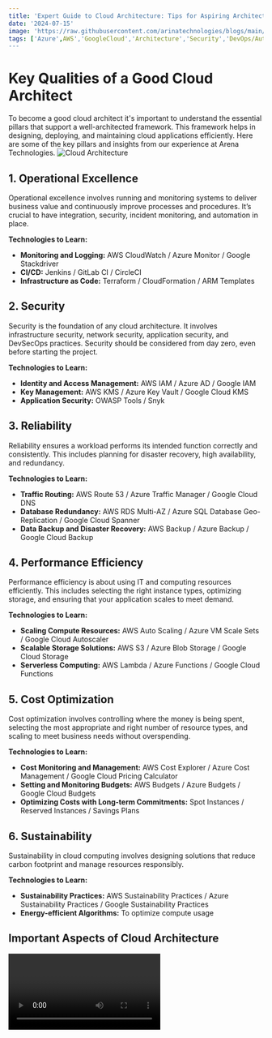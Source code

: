 ```yaml
---
title: 'Expert Guide to Cloud Architecture: Tips for Aspiring Architects'
date: '2024-07-15'
image: 'https://raw.githubusercontent.com/arinatechnologies/blogs/main/images/guidetocloudarchitecture.webp'
tags: ['Azure',AWS','GoogleCloud','Architecture','Security','DevOps/Automation','Application/Data','Cost Optimization','Operation Excellence']
---
```

# Key Qualities of a Good Cloud Architect

To become a good cloud architect it's important to understand the essential pillars that support a well-architected framework. This framework helps in designing, deploying, and maintaining cloud applications efficiently. Here are some of the key pillars and insights from our experience at Arena Technologies.
![Cloud Architecture](https://github.com/arinatechnologies/blogs/blob/main/images/cloudarchitecture.webp)

## 1. Operational Excellence

Operational excellence involves running and monitoring systems to deliver business value and continuously improve processes and procedures. It’s crucial to have integration, security, incident monitoring, and automation in place.

**Technologies to Learn:**
- **Monitoring and Logging:** AWS CloudWatch / Azure Monitor / Google Stackdriver
- **CI/CD:** Jenkins / GitLab CI / CircleCI
- **Infrastructure as Code:** Terraform / CloudFormation / ARM Templates

## 2. Security

Security is the foundation of any cloud architecture. It involves infrastructure security, network security, application security, and DevSecOps practices. Security should be considered from day zero, even before starting the project.

**Technologies to Learn:**
- **Identity and Access Management:** AWS IAM / Azure AD / Google IAM
- **Key Management:** AWS KMS / Azure Key Vault / Google Cloud KMS
- **Application Security:** OWASP Tools / Snyk

## 3. Reliability

Reliability ensures a workload performs its intended function correctly and consistently. This includes planning for disaster recovery, high availability, and redundancy.

**Technologies to Learn:**
- **Traffic Routing:** AWS Route 53 / Azure Traffic Manager / Google Cloud DNS
- **Database Redundancy:** AWS RDS Multi-AZ / Azure SQL Database Geo-Replication / Google Cloud Spanner
- **Data Backup and Disaster Recovery:** AWS Backup / Azure Backup / Google Cloud Backup

## 4. Performance Efficiency

Performance efficiency is about using IT and computing resources efficiently. This includes selecting the right instance types, optimizing storage, and ensuring that your application scales to meet demand.

**Technologies to Learn:**
- **Scaling Compute Resources:** AWS Auto Scaling / Azure VM Scale Sets / Google Cloud Autoscaler
- **Scalable Storage Solutions:** AWS S3 / Azure Blob Storage / Google Cloud Storage
- **Serverless Computing:** AWS Lambda / Azure Functions / Google Cloud Functions

## 5. Cost Optimization

Cost optimization involves controlling where the money is being spent, selecting the most appropriate and right number of resource types, and scaling to meet business needs without overspending.

**Technologies to Learn:**
- **Cost Monitoring and Management:** AWS Cost Explorer / Azure Cost Management / Google Cloud Pricing Calculator
- **Setting and Monitoring Budgets:** AWS Budgets / Azure Budgets / Google Cloud Budgets
- **Optimizing Costs with Long-term Commitments:** Spot Instances / Reserved Instances / Savings Plans

## 6. Sustainability

Sustainability in cloud computing involves designing solutions that reduce carbon footprint and manage resources responsibly.

**Technologies to Learn:**
- **Sustainability Practices:** AWS Sustainability Practices / Azure Sustainability Practices / Google Sustainability Practices
- **Energy-efficient Algorithms:** To optimize compute usage

## Important Aspects of Cloud Architecture

<Video id="9F2hEhO60pQ" title="Expert Guide to Cloud Architecture: Tips for Aspiring Architects"/>


### Architecture

A solid architecture is crucial for any cloud setup. Unlike traditional on-premises setups, cloud architecture must be designed with scalability and efficiency in mind. Common architectural patterns include microservices, service-oriented architecture (SOA), and data pipeline architectures.

**Technologies to Learn:**
- **Container Orchestration:** Kubernetes / Amazon EKS / Azure AKS / Google GKE
- **Container Management:** AWS ECS / Azure Container Instances / Google Cloud Run
- **Service Mesh:** Istio / Linkerd

### Automation

Automation is essential in cloud environments. Tools like Terraform for infrastructure as code (IaC) and continuous integration/continuous deployment (CI/CD) pipelines ensure that your infrastructure and deployments are consistent, repeatable, and scalable.

**Technologies to Learn:**
- **Infrastructure as Code:** Terraform / CloudFormation / ARM Templates
- **CI/CD Pipelines:** Jenkins / GitLab CI / CircleCI
- **Configuration Management:** Ansible / Chef / Puppet

### Application and Data

Understanding application architecture and data management is crucial. Depending on the application type—whether it’s a web service, big data application, or something else—the architectural and technological choices will vary. It’s important to choose the right databases and data management tools based on your specific needs.

**Technologies to Learn:**
- **Relational Databases:** AWS RDS / Azure SQL Database / Google Cloud SQL
- **NoSQL Databases:** AWS DynamoDB / Azure Cosmos DB / Google Cloud Firestore
- **Real-time Data Streaming:** Apache Kafka / AWS Kinesis / Azure Event Hubs / Google Pub/Sub

### Non-Functional Requirements

Non-functional requirements (NFRs) are often overlooked but are critical to the success of any cloud project. These include:

- **Performance:** How well the system performs under load.
- **Scalability:** The ability to scale up or down as needed.
- **High Availability:** Ensuring the system is operational at all times.
- **Disaster Recovery:** Planning for system recovery in case of failures.

## Practical Tips for Aspiring Cloud Architects

- **Learn Multiple Architectural Patterns:** Familiarize yourself with different architecture styles and understand when to use each.
- **Understand Security Practices:** Security must be integrated into every part of your architecture.
- **Embrace Automation:** Use tools like Terraform and CI/CD pipelines to automate as much as possible.
- **Focus on Cost Management:** Keep an eye on costs from the beginning to avoid unexpected expenses.
- **Stay Updated:** Cloud technologies evolve rapidly, so continuous learning is key.

**Technologies to Learn:**
- **Architectural Best Practices:** AWS Well-Architected Tool / Azure Well-Architected Review / Google Cloud Architecture Framework
- **Optimizing and Improving Cloud Environments:** AWS Trusted Advisor / Azure Advisor / Google Cloud Advisor

## Conclusion

Being a good cloud architect requires a blend of technical knowledge, practical experience, and an understanding of the broader business context. By focusing on the pillars of a well-architected framework and considering both functional and non-functional requirements, you can design efficient, scalable, and secure cloud solutions.

# Other Blogs
[Comprehensive Guide to Centralized Backups in AWS Organizations](https://www.arinatechnologies.com/posts/backups-orgs) <br/>
[AWS services that support Containers: Containers!=Kubernetes.](https://www.arinatechnologies.com/posts/aws-container-decision-tree) <br/>
[A Detailed Overview Of AWS SES and Monitoring](https://www.arinatechnologies.com/posts/AWS%20SES) <br/>
